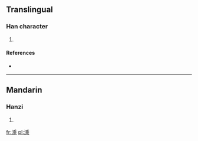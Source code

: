 ==Translingual==

===Han character===
{{Han char|rn=85|rad=水|as=10|sn=13|four=3219<sub>1</sub>|canj=水竹木心 (EHDP)}}

# {{defn|Han|sort=水10}}

====References====
* {{Han ref|kx=0639.250|dkj=17935|dj=1046.160|hdz=31699.120|uh=6E97|ud=28311|bh=DE68|bd=56936}}

----

==Mandarin==

===Hanzi===
{{cmn-hanzi|pin=[[shéng]] ([[sheng2]])|wg=sheng<sup>2</sup>}}

# {{defn|Mandarin|sort=水10}}

[[fr:溗]]
[[pl:溗]]